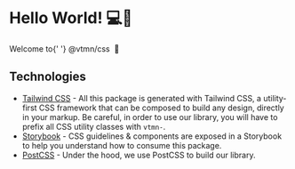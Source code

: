 
# Hello World! 💻📱

<Meta title="Overview / Introduction" />

<Preview>
  <div class="vtmn-flex vtmn-bg-background-tertiary vtmn-rounded-lg vtmn-p-6 vtmn-mb-5">
    <p class="vtmn-text-xl vtmn-text-center vtmn-font-semibold vtmn-text-content-primary">
      Welcome to{' '}
      <span class="vtmn-text-content-active vtmn-text-2xl">@vtmn/css</span>
      <span role="img" aria-label="Tada!">
        &nbsp;🎉
      </span>
    </p>
  </div>
</Preview>

## Technologies

- [Tailwind CSS](https://tailwindcss.com/) - All this package is generated with Tailwind CSS, a utility-first CSS framework that can be composed to build any design, directly in your markup. Be careful, in order to use our library, you will have to prefix all CSS utility classes with `vtmn-`.
- [Storybook](https://storybook.js.org/) - CSS guidelines & components are exposed in a Storybook to help you understand how to consume this package.
- [PostCSS](https://postcss.org/) - Under the hood, we use PostCSS to build our library.
